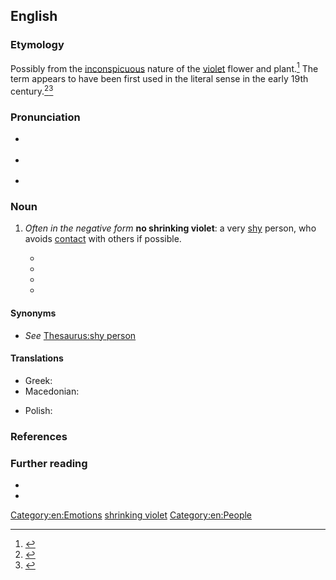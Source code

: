 ==English==
{{was wotd|2018|October|8}}

===Etymology===
Possibly from the [[inconspicuous]] nature of the [[violet]] flower and plant.<ref>{{R:World Wide Words|entry=Shrinking violet|url=http://www.worldwidewords.org/qa/qa-shr2.htm|date_created=25 September 2010}}</ref> The term appears to have been first used in the literal sense in the early 19th century.<ref>{{cite-journal|author=Leigh Hunt|authorlink=Leigh Hunt|title=Ronald of the Perfect Hand|magazine=The Indicator|location=London|publisher=Joseph Appleyard|date=23 February 1820|issue=XX|page=158|pageurl=https://archive.org/stream/indicator01onwhgoog#page/n164/mode/1up|oclc=561227160|passage=The sun looked out with a melancholy smile upon the moss and the poor grass, chequered here and there with flowers almost as poor. There was the buttercup, struggling from a dirty white into a yellow; and a faint-coloured poppy, neither the good nor the ill of which was then known; and here and there by the thorny underwood a '''shrinking violet'''.}}</ref><ref>{{cite-journal|author=[James Gates Percival]|authorlink=James Gates Percival|title=The Perpetual Youth of Nature. A Soliloquy.|magazine=The United States Literary Gazette|location=Boston, Mass.|publisher=Harrison Gray|date=1 November 1825|year_published=1826|volume=III|issue=3|page=109|pageurl=https://books.google.com/books?id=n-wRAAAAYAAJ&pg=PA109|oclc=648386174|passage=The wind is very low— / It hardly wags the '''shrinking violet''', / Or sends a quiver to the aspen leaf,{{nb...}}}}</ref>

===Pronunciation===
* {{a|RP}} {{IPA|/ˈʃɹɪŋkɪŋ ˈvaɪələt/|/ˈʃɹɪŋkɪŋ ˈvaɪlət/|/-lɪt/|lang=en}}
* {{a|GA}} {{IPA|/ˈʃɹɪŋkɪŋ ˈvaɪələt/|/ˈʃɹɪŋkɪŋ ˈvaɪlət/|lang=en}}
* {{hyphenation|shrink|ing vio|let|lang=en}}

===Noun===
{{en-noun}}

# {{lb|en|idiomatic}} ''Often in the negative form'' '''no shrinking violet''': a very [[shy]] person, who avoids [[contact#Noun|contact]] with others if possible. {{defdate|from early 19th c.}}
#* {{quote-book|author=[Anna Brownell] Jameson|authorlink=Anna Brownell Jameson|chapter=Characters of Passion and Imagination. Juliet.|title=Characteristics of Women, Moral, Poetical, and Historical. [...] In Two Volumes|location=London|publisher=Saunders and Otley|year=1832|volume=I|page=101|pageurl=https://archive.org/stream/characteristics00jamegoog#page/n193/mode/1up|oclc=277697986|passage=The timidity of Thekla [from {{w|Friedrich Schiller}}'s ''[[w:Wallenstein (trilogy of plays)|Wallenstein]]''] in her first scene, her trembling silence in the commencement, and the few words she addresses to her mother, remind us of the unobtrusive simplicity of Juliet's first appearance [in {{w|William Shakespeare}}'s ''{{w|Romeo and Juliet}}'']; but the impression is different;—the one is the '''shrinking violet''', the other the unexpanded rose-bud.}}
#* {{quote-journal|author=“Pat”|title=Railway Supply Man’s Bedtime Story: Broadcasted from Station Ryrev, Chicago. No. 27.|editors=Willard A. Smith [''et al.'']|magazine=Railway Review|location=Chicago, Ill.|publisher=Railway Review|date=27 October 1923|volume=73|issue=17|page=630|pageurl=https://books.google.com/books?id=c5RMAAAAYAAJ&pg=PA630|column=3|oclc=1606700|passage=Bertram Bull had been a book agent before he got into the supply game. Now, book agents, my dear children, are not noted for being little '''shrinking violets''', and Bertram Bull was no exception to the general run of book agents.}}
#* {{quote-journal|author=Averil Cameron|authorlink=Averil Cameron|title=The Cost of Orthodoxy|url=https://www.academia.edu/5221674/The_Cost_of_Orthodoxy_Leiden_Brill_2012|journal=Church History and Religious Culture|year=2013|volume=93|page=353|issn=1871-2428|oclc=1034336456|passage=An equally sensational recent Spanish film, ''[[w:Agora (film)|Agora]]'' (2009), set in Alexandria in the early fifth century, with the Christian storming of the Serapaeum (391), followed nearly a generation later by the murder by Christians of the philosopher and teacher {{w|Hypatia}} (415). In the film {{w|Cyril of Alexandria}}, admittedly no '''shrinking violet''', is shown looking like a Taliban leader. The interpretation in the film is certainly highly exaggerated; yet such things did happen. Late antique cities were volatile places, and religious division provided a spark.}}
#* {{quote-book|author=elke emerald|author2=Fiona Ewing|chapter=‘Do We Keelhaul the Little %$#@ or Chuck Him in the Chain Locker?’: How Life at Sea Becomes ‘Stories to Live By’ for a Woman on a Fishing Vessel|editors=Mike Brown and Barbara Humberstone|title=Seascapes: Shaped by the Sea: Embodied Narratives and Fluid Geographies|location=Farnham, Surrey; Burlington, Vt.|publisher={{w|Ashgate Publishing}}|year=2015|page=173|pageurl=https://books.google.com/books?id=I3hTBgAAQBAJ&pg=PA173|isbn=978-1-4724-2433-4|passage=Fe's energy fills a space. She is big&nbsp;– as in, personality big. Her life force is strong. I cannot imagine being in a room and not knowing she is there. I guess that is one of the reasons she was so successful at sea. I am thinking it is not a place for '''shrinking violets''' or wallflowers.}}

====Synonyms====
* ''See'' [[Thesaurus:shy person]]

====Translations====
{{trans-top|very shy person}}
* Greek: {{t+|el|χαμηλοβλεπούσα|f}}
* Macedonian: {{t|mk|срамежливец|m}}
{{trans-mid}}
* Polish: {{t|pl|trusia|m|f}}
{{trans-bottom}}

===References===
<references />

===Further reading===
* {{pedia|shrinking violet|shrinking violet (disambiguation)}}
* {{R:OneLook}}

[[Category:en:Emotions]]
[[Category:en:Malpighiales order plants| shrinking violet]]
[[Category:en:People]]